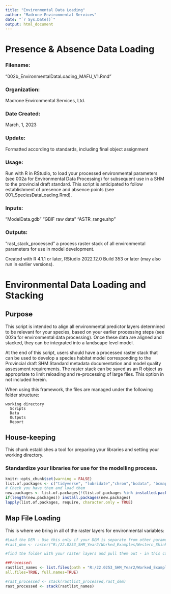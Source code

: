 ---
title: "Environmental Data Loading"
author: "Madrone Environmental Services"
date: "`r Sys.Date()`"
output: html_document
---

# Presence & Absence Data Loading

### Filename:

"002b_EnvironmentalDataLoading_MAFU_V1.Rmd"

### Organization:

Madrone Environmental Services, Ltd.

### Date Created:

March, 1, 2023

### Update:

Formatted according to standards, including final object assignment

### Usage:

Run with R in RStudio, to load your processed environmental parameters (see 002a for Environmental Data Processing) for subsequent use in a SHM to the provincial draft standard. This script is anticipated to follow establishment of presence and absence points (see 001_SpeciesDataLoading.Rmd).

### Inputs:

"ModelData.gdb" "GBIF raw data" "ASTR_range.shp"

### Outputs:

"rast_stack_processed" a process raster stack of all environmental parameters for use in model development.  

Created with R 4.1.1 or later, RStudio 2022.12.0 Build 353 or later (may also run in earlier versions).

# Environmental Data Loading and Stacking

## Purpose

This script is intended to align all environmental predictor layers determined to be relevant for your species, based on your earlier processing steps (see 002a for environmental data processing). Once these data are aligned and stacked, they can be integrated into a landscape level model. 

At the end of this script, users should have a processed raster stack that can be used to develop a species habitat model corresponding to the Provincial draft SHM Standard metadata
documentation and model quality assessment requirements. The raster stack can be saved as an R object as appropriate to limit reloading and re-processing of large files. This option in not included herein. 

When using this framework, the files are managed under the following
folder structure:

```
working directory
  Scripts 
  Data 
  Outputs 
  Report
```
## House-keeping

This chunk establishes a tool for preparing your libraries and setting your
working directory.

### Standardize your libraries for use for the modelling process.

```{r setup, include=FALSE}
knitr::opts_chunk$set(warning = FALSE)
list.of.packages <- c("tidyverse", "lubridate","chron","bcdata", "bcmaps","sf", "wetlandmapR", "RStoolbox", "doParallel", "rgrass7", "raster", "reproducible")
# Check you have them and load them
new.packages <- list.of.packages[!(list.of.packages %in% installed.packages()[,"Package"])]
if(length(new.packages)) install.packages(new.packages)
lapply(list.of.packages, require, character.only = TRUE)
```

## Map File Loading

This is where we bring in all of the raster layers for environmental variables:

```{r Map Loading}
#Load the DEM - Use this only if your DEM is separate from other parameters, or if you would like to keep it separate or, in this case, if the filename suffix differs from the remaining parameters:
#rast_dem <- raster("R:/22.0253_SHM_Year2/Worked_Examples/Western_Skink/Data/Predictor_Inputs/processed/dem.tif")

#find the folder with your raster layers and pull them out - in this case we haven't processed everything, so two chunks

##Processed:
rastlist_names <- list.files(path = "R:/22.0253_SHM_Year2/Worked_Examples/Coastal_Tailed_Frog/Data/Predictor_Inputs/processed", pattern='_noNA.tif$', 
all.files=TRUE, full.names=TRUE)

#rast_processed <- stack(rastlist_processed,rast_dem)
rast_processed <- stack(rastlist_names)

```




